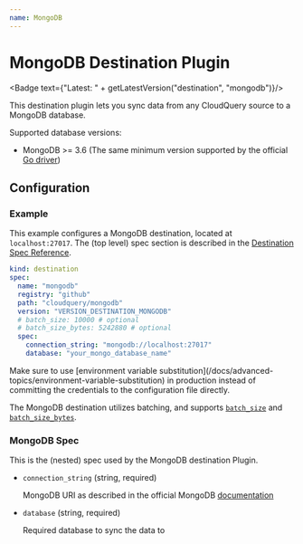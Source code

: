 ```yaml
---
name: MongoDB
---
```

# MongoDB Destination Plugin


<Badge text={"Latest: " + getLatestVersion("destination", "mongodb")}/>

This destination plugin lets you sync data from any CloudQuery source to a MongoDB database.

Supported database versions:

- MongoDB >= 3.6 (The same minimum version supported by the official [Go driver](https://github.com/mongodb/mongo-go-driver))

## Configuration

### Example

This example configures a MongoDB destination, located at `localhost:27017`. The (top level) spec section is described in the [Destination Spec Reference](/docs/reference/destination-spec).

```yaml
kind: destination
spec:
  name: "mongodb"
  registry: "github"
  path: "cloudquery/mongodb"
  version: "VERSION_DESTINATION_MONGODB"
  # batch_size: 10000 # optional
  # batch_size_bytes: 5242880 # optional
  spec:
    connection_string: "mongodb://localhost:27017"
    database: "your_mongo_database_name"
```

<Callout type="info">
Make sure to use [environment variable substitution](/docs/advanced-topics/environment-variable-substitution) in production instead of committing the credentials to the configuration file directly.
</Callout>

The MongoDB destination utilizes batching, and supports [`batch_size`](/docs/reference/destination-spec#batch_size) and [`batch_size_bytes`](/docs/reference/destination-spec#batch_size_bytes). 

### MongoDB Spec

This is the (nested) spec used by the MongoDB destination Plugin.

- `connection_string` (string, required)

  MongoDB URI as described in the official MongoDB [documentation](https://www.mongodb.com/docs/manual/reference/connection-string/)

- `database` (string, required)

  Required database to sync the data to




